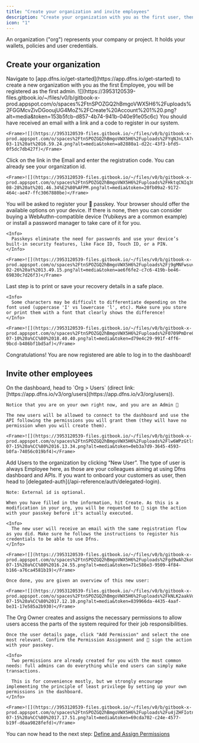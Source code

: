 ```yaml
---
title: "Create your organization and invite employees"
description: "Create your organization with you as the first user, then invite coworkers to join you."
icon: "1"
---
```


An organization ("org") represents your company or project. It holds your wallets, policies and user credentials.

## Create your organization

<Steps>
  <Step title="Create your account and organization">
    Navigate to [app.dfns.io/get-started](https://app.dfns.io/get-started) to create a new organization with you as the first Employee, you will be registered as the first admin.
    <Frame>
      ![](https://3953120539-files.gitbook.io/~/files/v0/b/gitbook-x-prod.appspot.com/o/spaces%2FtnSPOZGQ2hBmgoVWX5H6%2Fuploads%2FGGMcvZivDGooujUG4MoZ%2FCreate%20Account%201%20.png?alt=media&token=153b5fcb-d857-4b74-941b-040e91e05c6c)
    </Frame>
  </Step>
  <Step title="Get your registration code">
    You should have received an email with a link and a code to register in our system.

    <Frame>![](https://3953120539-files.gitbook.io/~/files/v0/b/gitbook-x-prod.appspot.com/o/spaces%2FtnSPOZGQ2hBmgoVWX5H6%2Fuploads%2FYqNJnLtA7c84u0yrYIU1%2FScreenshot%202025-03-11%20at%2016.59.24.png?alt=media&token=a82880a1-d22c-43f3-bfd5-0f5dc7db427f)</Frame>
  </Step>
  <Step title="Activate your account">
    Click on the link in the Email and enter the registration code. You can already see your organization id.

    <Frame>![](https://3953120539-files.gitbook.io/~/files/v0/b/gitbook-x-prod.appspot.com/o/spaces%2FtnSPOZGQ2hBmgoVWX5H6%2Fuploads%2FHktqCNIq3CGvUZrT8ZqI%2FScreenshot%202024-08-28%20at%201.46.34%E2%80%AFPM.png?alt=media&token=20fb09a2-9172-464c-ae47-ffc3067880be)</Frame>
  </Step>
  <Step title="Create a passkey">
    You will be asked to register your 🔑 passkey. Your browser should offer the available options on your device. If there is none, then you can consider buying a WebAuthn-compatible device (Yubikeys are a common example) or install a password manager to take care of it for you.
    
    <Info>
      Passkeys eliminate the need for passwords and use your device’s built-in security features, like Face ID, Touch ID, or a PIN.
    </Info>

    <Frame>![](https://3953120539-files.gitbook.io/~/files/v0/b/gitbook-x-prod.appspot.com/o/spaces%2FtnSPOZGQ2hBmgoVWX5H6%2Fuploads%2Fj9gMNFwsuv1OKG6MtoSK%2FScreenshot%202025-02-26%20at%2013.49.15.png?alt=media&token=ae6f6fe2-c7c6-419b-be46-69830c7d26f3)</Frame>
  </Step>
  <Step title="Save your recovery keys">
    Last step is to print or save your recovery details in a safe place.

    <Info>
      Some characters may be difficult to differentiate depending on the font used (uppercase 'I' vs lowercase 'l', etc). Make sure you store or print them with a font that clearly shows the difference!
    </Info>

    <Frame>![](https://3953120539-files.gitbook.io/~/files/v0/b/gitbook-x-prod.appspot.com/o/spaces%2FtnSPOZGQ2hBmgoVWX5H6%2Fuploads%2F0709PmDreQmgcLGC0X16%2FCapture%20d%E2%80%99e%CC%81cran%202025-07-10%20a%CC%80%2018.40.40.png?alt=media&token=d79e4c29-991f-4ff6-9bcd-b486bf1bd5af)</Frame>
  </Step>
</Steps>

<Check>
Congratulations! You are now registered are able to log in to the dashboard!
</Check>

## Invite other employees

<Steps>
  <Step title="Open the Users page">
    On the dashboard, head to `Org > Users` (direct link: [https://app.dfns.io/v3/org/users](https://app.dfns.io/v3/org/users)).

    Notice that you are on your own right now, and you are an Admin 🎉
    
    The new users will be allowed to connect to the dashboard and use the API following the permissions you will grant them (they will have no permission when you will create them).

    <Frame>![](https://3953120539-files.gitbook.io/~/files/v0/b/gitbook-x-prod.appspot.com/o/spaces%2FtnSPOZGQ2hBmgoVWX5H6%2Fuploads%2Flw6WPzGtlsOvYqW0FyMF%2FCapture%20d%E2%80%99e%CC%81cran%202025-07-15%20a%CC%80%2016.13.34.png?alt=media&token=0eb3a7d9-3645-4593-b0fa-74056c019bf4)</Frame>
  </Step>
  <Step title="Create a new user">
    Add Users to the organization by clicking “New User”. The type of user is always Employee here, as those are your colleagues aiming at using Dfns dashboard and APIs. If you want to onboard your customers as user, then head to [delegated-auth](/api-reference/auth/delegated-login). 
    
    Note: External id is optional.

    When you have filled in the information, hit Create. As this is a modification in your org, you will be requested to 🔑 sign the action with your passkey before it's actually executed.

    <Info>
      The new user will receive an email with the same registration flow as you did. Make sure he follows the instructions to register his credentials to be able to use Dfns.
    </Info>

    <Frame>![](https://3953120539-files.gitbook.io/~/files/v0/b/gitbook-x-prod.appspot.com/o/spaces%2FtnSPOZGQ2hBmgoVWX5H6%2Fuploads%2Fgd9wAh2koCdeXUtQifHo%2FCapture%20d%E2%80%99e%CC%81cran%202025-07-15%20a%CC%80%2016.24.55.png?alt=media&token=71c586e3-9509-4f84-b166-a76ca4581b19)</Frame>

    Once done, you are given an overview of this new user:

    <Frame>![](https://3953120539-files.gitbook.io/~/files/v0/b/gitbook-x-prod.appspot.com/o/spaces%2FtnSPOZGQ2hBmgoVWX5H6%2Fuploads%2FkNLK2aakVqxc8vfCZBsb%2FCapture%20d%E2%80%99e%CC%81cran%202025-07-15%20a%CC%80%2017.12.10.png?alt=media&token=839966da-4435-4aaf-be31-17e585a2b930)</Frame>
  </Step>
  <Step title="(Optional) Assign a Permission">
    The Org Owner creates and assigns the necessary permissions to allow users access the parts of the system required for their job responsibilities.
    
    Once the user details page, click "Add Permission" and select the one most relevant. Confirm the Permission Assignment and 🔑 sign the action with your passkey.

    <Info>
      Two permissions are already created for you with the most common needs: full admins can do everything while end users can simply make transactions.
      
      This is for convenience mostly, but we strongly encourage implementing the principle of least privilege by setting up your own permissions in the dashboard.
    </Info>

    <Frame>![](https://3953120539-files.gitbook.io/~/files/v0/b/gitbook-x-prod.appspot.com/o/spaces%2FtnSPOZGQ2hBmgoVWX5H6%2Fuploads%2Fu4jZHFIotnP4OpO2iibV%2FCapture%20d%E2%80%99e%CC%81cran%202025-07-15%20a%CC%80%2017.17.51.png?alt=media&token=69cda702-c24e-4577-b19f-d6aa9828fefd)</Frame>
  </Step>
</Steps>

You can now head to the next step: <Icon icon="2" />
[Define and Assign Permissions](/introduction/quickstart/2-define-and-assign-permissions)